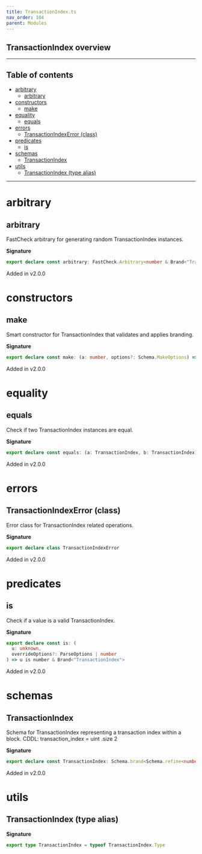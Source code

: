 ```yaml
---
title: TransactionIndex.ts
nav_order: 104
parent: Modules
---
```


## TransactionIndex overview

---

<h2 className="text-delta">Table of contents</h2>

- [arbitrary](#arbitrary)
  - [arbitrary](#arbitrary-1)
- [constructors](#constructors)
  - [make](#make)
- [equality](#equality)
  - [equals](#equals)
- [errors](#errors)
  - [TransactionIndexError (class)](#transactionindexerror-class)
- [predicates](#predicates)
  - [is](#is)
- [schemas](#schemas)
  - [TransactionIndex](#transactionindex)
- [utils](#utils)
  - [TransactionIndex (type alias)](#transactionindex-type-alias)

---

# arbitrary

## arbitrary

FastCheck arbitrary for generating random TransactionIndex instances.

**Signature**

```ts
export declare const arbitrary: FastCheck.Arbitrary<number & Brand<"TransactionIndex">>
```

Added in v2.0.0

# constructors

## make

Smart constructor for TransactionIndex that validates and applies branding.

**Signature**

```ts
export declare const make: (a: number, options?: Schema.MakeOptions) => number & Brand<"TransactionIndex">
```

Added in v2.0.0

# equality

## equals

Check if two TransactionIndex instances are equal.

**Signature**

```ts
export declare const equals: (a: TransactionIndex, b: TransactionIndex) => boolean
```

Added in v2.0.0

# errors

## TransactionIndexError (class)

Error class for TransactionIndex related operations.

**Signature**

```ts
export declare class TransactionIndexError
```

Added in v2.0.0

# predicates

## is

Check if a value is a valid TransactionIndex.

**Signature**

```ts
export declare const is: (
  u: unknown,
  overrideOptions?: ParseOptions | number
) => u is number & Brand<"TransactionIndex">
```

Added in v2.0.0

# schemas

## TransactionIndex

Schema for TransactionIndex representing a transaction index within a block.
CDDL: transaction_index = uint .size 2

**Signature**

```ts
export declare const TransactionIndex: Schema.brand<Schema.refine<number, typeof Schema.Number>, "TransactionIndex">
```

Added in v2.0.0

# utils

## TransactionIndex (type alias)

**Signature**

```ts
export type TransactionIndex = typeof TransactionIndex.Type
```
